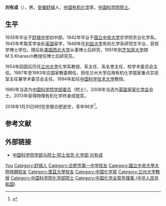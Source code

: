 '''刘有成'''（{{bd|1920年|11月6日|2016年|1月31日|}}），男，[[安徽|安徽]][[舒城|舒城]]人，[[中国|中国]][[有机化学|有机化学]]家，[[中国科学院院士|中国科学院院士]]。

== 生平 ==
1935年毕业于[[舒城中学|舒城中学]]初中部。1942年毕业于[[国立中央大学|国立中央大学]]农学院农业化学系。1945年考取奖学金赴[[英国|英国]]留学，1948年在[[利兹大学|利兹大学]]有机化学系研究生毕业，获哲学博士学位。随后赴[[美国|美国]][[西北大学_(伊利诺州)|西北大学]]从事博士后研究，1951年到[[芝加哥大学|芝加哥大学]]随M.S.Kharasch教授任博士后研究员。

1954年回国后历任[[兰州大学|兰州大学]]化学系教授、系主任、系名誉主任、校学术委员会主任。1987年至1993年应国家教委聘任，担任兰州大学应用有机化学国家重点实验室主任兼学术委员会主任。1994年起任[[中国科学技术大学|中国科学技术大学]]教授。

1980年当选为[[中国科学院学部委员|中国科学院学部委员]]（院士）。2008年当选为[[英国皇家化学会|英国皇家化学会]]会士。2013年获得物理有机化学终身成就奖。

2016年1月31日9时在安徽合肥逝世，享年96岁<ref>{{cite news|title=中国自由基化学奠基人刘有成院士逝世|url=http://news.sciencenet.cn/htmlnews/2016/2/337630.shtm|accessdate=2016-02-01|newspaper=科学网|archive-date=2018-11-03|archive-url=https://web.archive.org/web/20181103170536/http://news.sciencenet.cn/htmlnews/2016/2/337630.shtm|dead-url=no}}</ref>。

== 参考文献 ==
{{reflist}}

== 外部链接 ==
* [https://web.archive.org/web/20120427015018/http://sourcedb.cas.cn/sourcedb_ad_cas/zw2/ysxx/hxb/ 中国科学院学部与院士·院士信息·化学部·刘有成]

{{中国科学家小作品}}
{{中国科学院化学部院士}}
{{Navboxes 
| title  = 刘有成在[[中國化學會_(中華人民共和國)|中国化学会]]的职务
| list1  =
{{中国化学会第二十届理事会}}
{{中国化学会第二十一届理事会}}
{{中国化学会第二十二届理事会}}
}}

{{Authority control}}
{{DEFAULTSORT:Liu, You Cheng}}
[[Category:刘姓|You]]
[[Category:舒城人|Category:舒城人]]
[[Category:合肥市第一中学校友|Category:合肥市第一中学校友]]
[[Category:國立中央大學大陸時期校友|Category:國立中央大學大陸時期校友]]
[[Category:里茲大學校友|Category:里茲大學校友]]
[[Category:中国化学家|Category:中国化学家]]
[[Category:兰州大学教授|Category:兰州大学教授]]
[[Category:中国科学院化学部院士|Category:中国科学院化学部院士]]
[[Category:中国化学会常务理事_(中华人民共和国)|Category:中国化学会常务理事 (中华人民共和国)]]